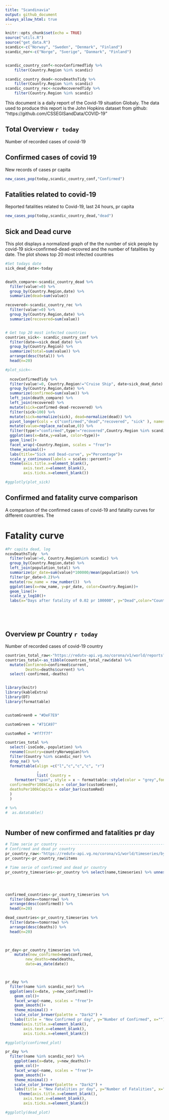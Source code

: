 ```yaml
---
title: "Scandinavia"
output: github_document
always_allow_html: true
---
```


```r
knitr::opts_chunk$set(echo = TRUE)
source("utils.R")
source("get_data.R")
scandic<-c("Norway", "Sweden", "Denmark", "Finland")
scandic_nor<-c("Norge", "Sverige", "Danmark", "Finland")


scandic_country_conf<-ncovConfirmedTidy %>% 
    filter(Country.Region %in% scandic)

scandic_country_dead<-ncovDeathsTidy %>% 
    filter(Country.Region %in% scandic)
scandic_country_rec<-ncovRecoveredTidy %>% 
    filter(Country.Region %in% scandic)
```

This document is a daily report of the Covid-19 situation Globaly.
The data used to produce this report is the John Hopkins dataset from github:
"https://github.com/CSSEGISandData/COVID-19"

## Total Overview `r today`
Number of recorded cases of covid-19 




## Confirmed cases of covid 19 


New records of cases pr capita
```r

new_cases_pop(today,scandic_country_conf,"Confirmed")

```


## Fatalities related to covid-19

Reported fatalities related to Covid-19, last 24 hours, pr capita
```r

new_cases_pop(today,scandic_country_dead,"dead")

```

## Sick and Dead curve

This plot displays a normalized graph of the the number of sick people by covid-19
sick=confirmed-dead-recovred
and the number of fatalities by date.
The plot shows top 20 most infected countries
```r
#Set todays date
sick_dead_date<-today


death_compare<-scandic_country_dead %>% 
  filter(value!=0) %>%
  group_by(Country.Region,date) %>%
  summarize(dead=sum(value)) 

recovered<-scandic_country_rec %>% 
  filter(value!=0) %>%
  group_by(Country.Region,date) %>%
  summarize(recovered=sum(value))


# Get top 20 most infected countries
countries_sick<- scandic_country_conf %>% 
  filter(date==sick_dead_date) %>% 
  group_by(Country.Region) %>% 
  summarize(total=sum(value)) %>% 
  arrange(desc(total)) %>% 
  head(n=20)

#plot_sick<-
  
  ncovConfirmedTidy %>% 
  filter(value!=0, Country.Region!="Cruise Ship", date<sick_dead_date) %>%
  group_by(Country.Region,date) %>%
  summarize(confirmed=sum(value)) %>% 
  left_join(death_compare) %>% 
  left_join(recovered) %>% 
  mutate(sick=confirmed-dead-recovered) %>%
  filter(sick>100) %>% 
  mutate(sick=normalize(sick), dead=normalize(dead)) %>% 
  pivot_longer(cols = c("confirmed","dead","recovered", "sick" ), names_to = "type", values_to = "value") %>% 
  mutate(value=replace_na(value,0)) %>% 
  filter(type!="confirmed",type!="recovered",Country.Region %in% scandic) %>% 
  ggplot(aes(x=date,y=value, color=type))+
  geom_line()+
  facet_wrap(~Country.Region, scales = "free")+
  theme_minimal()+
  labs(title="Sick and Dead-curve", y="Percentage")+
  scale_y_continuous(labels = scales::percent)+
  theme(axis.title.x=element_blank(),
        axis.text.x=element_blank(),
        axis.ticks.x=element_blank())

#ggplotly(plot_sick)


```


## Confirmed and fatality curve comparison
A comparison of the confirmed cases of covid-19 and fatality curves for different countries. The


# Fatality curve
```r
#Pr capita dead, log
ncovDeathsTidy  %>% 
  filter(value!=0, Country.Region%in% scandic) %>%
  group_by(Country.Region,date) %>%
  left_join(population_total) %>% 
  summarize(pr_date=sum(value)*100000/mean(population)) %>% 
  filter(pr_date>0.2)%>% 
  mutate(row_name = row_number())  %>% 
  ggplot(aes(x=row_name, y=pr_date, color=Country.Region))+
  geom_line()+
  scale_y_log10()+
  labs(x="Days after fatality of 0.02 pr 100000", y="Dead",color="Country", title = "Death Curve pr capita for different countries")






``` 


## Overview pr Country `r today`
Number of recorded cases of covid-19 country

```r

countries_total_raw<-"https://redutv-api.vg.no/corona/v1/world/reports?"%>% jsonlite::fromJSON() %>% simplify() 
countries_total<-as_tibble(countries_total_raw$data) %>% 
  mutate(Confimred=confirmed$current,
         Deaths=deaths$current) %>% 
  select(-confirmed,-deaths)


library(knitr)
library(kableExtra)
library(DT)
library(formattable)


customGreen0 = "#DeF7E9"

customGreen = "#71CA97"

customRed = "#ff7f7f"

countries_total %>%
  select(-isoCode,-population) %>%
  rename(Country=countryNorwegian)%>% 
  filter(Country %in% scandic_nor) %>% 
  drop_na() %>% 
  formattable(align =c("l","c","c","c", "r")
              ,
              list( Country = 
    formatter("span", style = x ~ formattable::style(color = "grey",font.weight = "bold")), 
  confirmedPer100kCapita = color_bar(customGreen),
  deathsPer100kCapita = color_bar(customRed)
  )
  )

# %>% 
#  as.datatable()



```

## Number of new confirmed and fatalities pr day

```r
# Time serie pr country ---------------------------------------------------
# Confirmed and dead pr country
pr_country_raw<-"https://redutv-api.vg.no/corona/v1/world/timeseries/by-country?"  %>% jsonlite::fromJSON()%>% simplify()
pr_country<-pr_country_raw$items

# Time serie of confirmed and dead pr country
pr_country_timeseries<-pr_country %>% select(name,timeseries) %>% unnest(cols = c(timeseries))




confirmed_countries<-pr_country_timeseries %>% 
  filter(date==tomorrow) %>%  
  arrange(desc(confirmed)) %>% 
  head(n=20)

dead_countries<-pr_country_timeseries %>% 
  filter(date==tomorrow) %>%  
  arrange(desc(deaths)) %>% 
  head(n=20)

  

pr_day<-pr_country_timeseries %>% 
    mutate(new_confirmed=new$confirmed,
         new_deaths=new$deaths,
         date=as_date(date)) 



pr_day %>% 
  filter(name %in% scandic_nor) %>% 
  ggplot(aes(x=date, y=new_confirmed))+
    geom_col()+
    facet_wrap(~name, scales = "free")+
    geom_smooth()+  
    theme_minimal() + 
    scale_color_brewer(palette = "Dark2") +
    labs(title = "New Confirmed pr day", y="Number of Confirmed", x="")+
  theme(axis.title.x=element_blank(),
        axis.text.x=element_blank(),
        axis.ticks.x=element_blank())

#ggplotly(confirmed_plot)

pr_day %>% 
  filter(name %in% scandic_nor) %>% 
    ggplot(aes(x=date, y=new_deaths))+
    geom_col()+
    facet_wrap(~name, scales = "free")+
    geom_smooth()+  
    theme_minimal() + 
    scale_color_brewer(palette = "Dark2") +
    labs(title = "New Fatalities pr day", y="Number of Fatalities", x="")+
      theme(axis.title.x=element_blank(),
        axis.text.x=element_blank(),
        axis.ticks.x=element_blank())

#ggplotly(dead_plot)
  
```